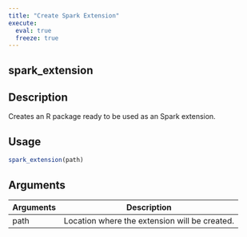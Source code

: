 ```yaml
---
title: "Create Spark Extension"
execute:
  eval: true
  freeze: true
---
```


## spark_extension

## Description
Creates an R package ready to be used as an Spark extension.


## Usage
```r
spark_extension(path)
```

## Arguments
|Arguments|Description|
|---|---|
| path | Location where the extension will be created. |








